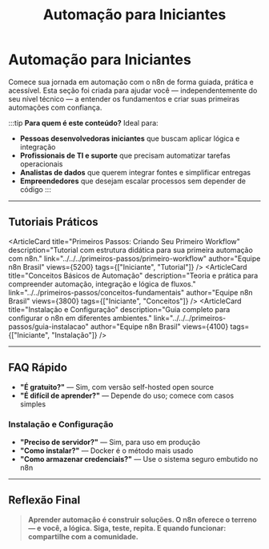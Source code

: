 ﻿---
sidebar_position: 1
title: Automação para Iniciantes
description: Guias estruturados e tutoriais práticos para iniciar sua jornada de automação com n8n
keywords: [n8n, automação, iniciantes, tutoriais, workflows, integração]
---


# Automação para Iniciantes

Comece sua jornada em automação com o n8n de forma guiada, prática e acessível. Esta seção foi criada para ajudar você — independentemente do seu nível técnico — a entender os fundamentos e criar suas primeiras automações com confiança.

:::tip **Para quem é este conteúdo?**
Ideal para:

- **Pessoas desenvolvedoras iniciantes** que buscam aplicar lógica e integração
- **Profissionais de TI e suporte** que precisam automatizar tarefas operacionais
- **Analistas de dados** que querem integrar fontes e simplificar entregas
- **Empreendedores** que desejam escalar processos sem depender de código
:::

---

## Tutoriais Práticos

<ArticleCard
    title="Primeiros Passos: Criando Seu Primeiro Workflow"
    description="Tutorial com estrutura didática para sua primeira automação com n8n."
    link="../../../primeiros-passos/primeiro-workflow"
    author="Equipe n8n Brasil"
    views={5200}
    tags={["Iniciante", "Tutorial"]} />
<ArticleCard
    title="Conceitos Básicos de Automação"
    description="Teoria e prática para compreender automação, integração e lógica de fluxos."
    link="../../primeiros-passos/conceitos-fundamentais"
    author="Equipe n8n Brasil"
    views={3800}
    tags={["Iniciante", "Conceitos"]} />
<ArticleCard
    title="Instalação e Configuração"
    description="Guia completo para configurar o n8n em diferentes ambientes."
    link="../../../primeiros-passos/guia-instalacao"
    author="Equipe n8n Brasil"
    views={4100}
    tags={["Iniciante", "Instalação"]} />

---

## FAQ Rápido

- **"É gratuito?"** — Sim, com versão self-hosted open source
- **"É difícil de aprender?"** — Depende do uso; comece com casos simples

### Instalação e Configuração

- **"Preciso de servidor?"** — Sim, para uso em produção
- **"Como instalar?"** — Docker é o método mais usado
- **"Como armazenar credenciais?"** — Use o sistema seguro embutido no n8n

---

## Reflexão Final

> **Aprender automação é construir soluções. O n8n oferece o terreno — e você, a lógica. Siga, teste, repita. E quando funcionar: compartilhe com a comunidade.**
